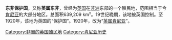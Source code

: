 {{Infobox Former Country
|native_name = 
|conventional_long_name = 东非保护国
|common_name = 东非保护国
|
|continent = 非洲
|region    = 
|country   = 
|era       = 
|status    = 保護地
|status_text= 
|empire    = 英國
|government_type    = 君主立憲制
|year_start  = 1895年
|year_end    = 1920年
|event_start = 
|date_start  = 7月1日  
|event_end   = 
|date_end    = 7月23日 
|
|p1          = 不列顛東非公司
|flag_p1     = Flag of the Imperial British East Africa Company.svg
|s1          = 英属肯尼亚
|flag_s1     = Flag of Kenya (1921–1963).svg
|image_flag  = Flag of Kenya (1895–1921).svg 
|image_flag2  = Flag of Kenya (1921–1963).svg
|flag        = 
|flag_type   = 國旗
|
|image_coat  = 
|symbol      = 
|image_map   = Britisheastafrica 1.png
|image_map_caption = 1911年英属东非地圖.
|
|image_map2   = LocationKenya.svg
|image_map2_caption = 1911年英属东非地圖.
|
|capital          = [[蒙巴薩|蒙巴薩]] (-1905年)<br>[[內羅畢|內羅畢]] (1905年-)
|national_motto   = 
|national_anthem  = 天佑女皇
|common_languages = [[英語|英語]]
|religion         = 
|currency         = 
|
|leader1      = [[维多利亚_(英国女王)|維多利亞女皇]] 
|year_leader1 = 1895年-1901年
|leader2      = [[乔治五世|喬治五世]] 
|year_leader2 = 1910年-1920年
|title_leader = [[君主制|君主制]]
|representative1      = [[阿瑟·亨利·哈丁|阿瑟·亨利·哈丁]]
|year_representative1 = 1895年-1897年
|representative2      = [[愛德華·諾塞|愛德華·諾塞]]爵士
|year_representative2 = 1919年-1920年
|title_representative = {{link-en|專員及總督|List of colonial heads of Kenya}}
}}

'''东非保护国'''，又称'''英属东非'''，曾经为[[英国|英国]]在[[非洲|非洲]]东部的一个殖民地，范围相当于今[[肯尼亚|肯尼亚]]的大部分地区。总面积639,209 km²。19世纪晚期，该地被英国控制。至1920年，该地为英国的“保护国”。1920年，改为“[[肯尼亚历史|英属肯尼亚]]”。

{{Authority control}}
[[Category:非洲的英国殖民地|Category:非洲的英国殖民地]]
[[Category:肯尼亚历史|Category:肯尼亚历史]]
